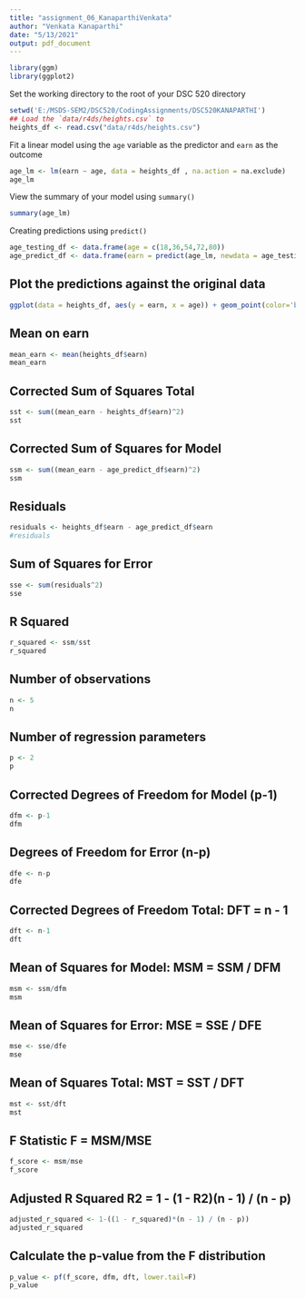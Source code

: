 ---
title: "assignment_06_KanaparthiVenkata"
author: "Venkata Kanaparthi"
date: "5/13/2021"
output: pdf_document
---

```{r include=TRUE}
library(ggm)
library(ggplot2)
```

Set the working directory to the root of your DSC 520 directory

```{r include=TRUE}
setwd('E:/MSDS-SEM2/DSC520/CodingAssignments/DSC520KANAPARTHI')
## Load the `data/r4ds/heights.csv` to
heights_df <- read.csv("data/r4ds/heights.csv")
```

Fit a linear model using the `age` variable as the predictor and `earn` as the outcome

```{r include=TRUE}
age_lm <- lm(earn ~ age, data = heights_df , na.action = na.exclude)
age_lm
```

View the summary of your model using `summary()`
```{r include=TRUE}
summary(age_lm)
```

Creating predictions using `predict()`

```{r include=TRUE}
age_testing_df <- data.frame(age = c(18,36,54,72,80))
age_predict_df <- data.frame(earn = predict(age_lm, newdata = age_testing_df), age=age_testing_df)
```

## Plot the predictions against the original data
```{r include=TRUE}
ggplot(data = heights_df, aes(y = earn, x = age)) + geom_point(color='blue') +  geom_line(color='red',data = age_predict_df, aes(y=earn, x=age))
```
## Mean on earn
```{r include=TRUE}
mean_earn <- mean(heights_df$earn)
mean_earn
```
## Corrected Sum of Squares Total
```{r include=TRUE}
sst <- sum((mean_earn - heights_df$earn)^2)
sst
```
## Corrected Sum of Squares for Model
```{r include=TRUE}
ssm <- sum((mean_earn - age_predict_df$earn)^2)
ssm
```
## Residuals
```{r include=TRUE}
residuals <- heights_df$earn - age_predict_df$earn
#residuals
```
## Sum of Squares for Error
```{r include=TRUE}
sse <- sum(residuals^2)
sse
```
## R Squared 
```{r include=TRUE}
r_squared <- ssm/sst
r_squared
```
## Number of observations
```{r include=TRUE}
n <- 5
n
```
## Number of regression parameters
```{r include=TRUE}
p <- 2
p
```
## Corrected Degrees of Freedom for Model (p-1)
```{r include=TRUE}
dfm <- p-1
dfm
```
## Degrees of Freedom for Error (n-p)
```{r include=TRUE}
dfe <- n-p
dfe
```
## Corrected Degrees of Freedom Total:   DFT = n - 1
```{r include=TRUE}
dft <- n-1
dft
```
## Mean of Squares for Model:   MSM = SSM / DFM
```{r include=TRUE}
msm <- ssm/dfm
msm
```
## Mean of Squares for Error:   MSE = SSE / DFE
```{r include=TRUE}
mse <- sse/dfe
mse
```
## Mean of Squares Total:   MST = SST / DFT
```{r include=TRUE}
mst <- sst/dft
mst
```
## F Statistic F = MSM/MSE
```{r include=TRUE}
f_score <- msm/mse
f_score
```
## Adjusted R Squared R2 = 1 - (1 - R2)(n - 1) / (n - p)
```{r include=TRUE}
adjusted_r_squared <- 1-((1 - r_squared)*(n - 1) / (n - p))
adjusted_r_squared
```
## Calculate the p-value from the F distribution
```{r include=TRUE}
p_value <- pf(f_score, dfm, dft, lower.tail=F)
p_value
```